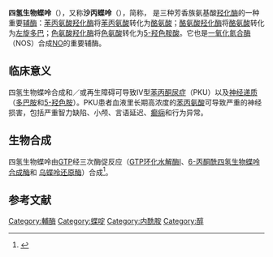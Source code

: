 {{medical}}
{{drugbox |
| IUPAC_name = (6''R'')-2-Amino-6-[(1''R'',2''S'')-1,2-dihydroxypropyl]-5,6,7,8-tetrahydro-4(1''H'')-pteridinone
| image = (6R)-Tetrahydrobiopterin structure.svg
| IUPHAR_ligand = 5276
| CAS_number_Ref = {{cascite|correct|??}}
| CAS_number = 17528-72-2
| ATC_prefix = A16
| ATC_suffix = AX07
| PubChem = 44257
| DrugBank_Ref = {{drugbankcite|correct|drugbank}}
| DrugBank = DB00360
| ChemSpiderID_Ref = {{chemspidercite|correct|chemspider}}
| ChemSpiderID = 40270
| ChEBI_Ref = {{ebicite|correct|EBI}}
| ChEBI = 59560
| ChEMBL_Ref = {{ebicite|changed|EBI}}
| ChEMBL = 1201774
| C=9|H=15|N=5|O=3 
| molecular_weight = 241.25
| bioavailability = 
| protein_bound =
| metabolism = 
| elimination_half-life = 
| excretion = 
| pregnancy_AU = 
| pregnancy_US = C
| legal_AU = 
| legal_UK = 
| legal_US = Rx-only 
| routes_of_administration = Oral
| licence_US =Kuvan
}}

'''四氢生物蝶呤'''（{{lang|en|tetrahydrobiopterin}}），又称'''沙丙蝶呤'''（{{lang|en|Sapropterin}}），简称{{lang|en|BH<sub>4</sub>}}， 是三种芳香族氨基酸[[羟化酶|羟化酶]]的一种重要[[辅酶|辅酶]]：[[苯丙氨酸羟化酶|苯丙氨酸羟化酶]]将[[苯丙氨酸|苯丙氨酸]]转化为[[酪氨酸|酪氨酸]]；[[酪氨酸羟化酶|酪氨酸羟化酶]]将[[酪氨酸|酪氨酸]]转化为[[左旋多巴|左旋多巴]]；[[色氨酸羟化酶|色氨酸羟化酶]]将[[色氨酸|色氨酸]]转化为[[5-羟色胺酸|5-羟色胺酸]]。它也是[[一氧化氮合酶|一氧化氮合酶]]（NOS）合成[[一氧化氮|NO]]的重要辅酶。

==临床意义==

四氢生物蝶呤合成和／或再生障碍可导致IV型[[苯丙酮尿症|苯丙酮尿症]]（PKU）以及[[神经递质|神经递质]]（[[多巴胺|多巴胺]]和[[血清张力素|5-羟色胺]]）。PKU患者血液里长期高浓度的[[苯丙氨酸|苯丙氨酸]]可导致严重的神经损害，包括严重智力缺陷、小颅、言语延迟、[[癫痫|癫痫]]和行为异常。

==生物合成==
四氢生物蝶呤由[[GTP|GTP]]经三次酶促反应（[[GTP环化水解酶I|GTP环化水解酶I]]、[[6-丙酮酰四氢生物蝶呤合成酶|6-丙酮酰四氢生物蝶呤合成酶]]和 [[乌蝶呤还原酶|乌蝶呤还原酶]]）合成<ref>{{cite journal | author=Thony B, Auerbach G, Blau N | title=Tetrahydrobiopterin biosynthesis, regeneration and functions | journal=Biochem J | year=2000 | pages=1–16 | volume=347 Pt 1 | pmid=10727395 | url=http://www.pubmedcentral.gov/articlerender.fcgi?tool=pubmed&pubmedid=10727395 | doi=10.1042/0264-6021:3470001 | deadurl=yes | archiveurl=https://web.archive.org/web/20060508235645/http://www.pubmedcentral.gov/articlerender.fcgi?tool=pubmed | archivedate=2006-05-08 | access-date=2009-01-20 }}</ref>。

==参考文献==
{{reflist}}

{{酶辅因子}}
{{Melatonergics}}

[[Category:輔酶|Category:輔酶]]
[[Category:蝶啶|Category:蝶啶]]
[[Category:内酰胺|Category:内酰胺]]
[[Category:醇|Category:醇]]